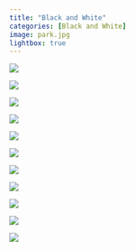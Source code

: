 ```yaml
---
title: "Black and White"
categories: [Black and White]
image: park.jpg
lightbox: true
---
```


::: {layout="[1,1]"}
![](images/3713.jpg){group="B&W"}

![](images/4207.jpg){group="B&W"}

![](images/park.JPG){group="B&W"}

![](images/3646.jpg){group="B&W"}

![](images/4112.jpg){group="B&W"}

![](images/4183.jpg){group="B&W"}

![](images/3642.jpg){group="B&W"}

![](images/4241.jpg){group="B&W"}

![](images/4085.jpg){group="B&W"}

![](images/1732.png){group="B&W"}
:::

![](images/3667.jpg){group="B&W"}

<style>
p {text-indent: 0px}
</style>
